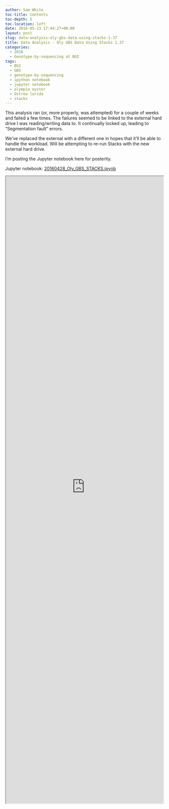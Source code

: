 ```yaml
---
author: Sam White
toc-title: Contents
toc-depth: 5
toc-location: left
date: 2016-05-23 17:44:27+00:00
layout: post
slug: data-analysis-oly-gbs-data-using-stacks-1-37
title: Data Analysis - Oly GBS Data Using Stacks 1.37
categories:
  - 2016
  - Genotype-by-sequencing at BGI
tags:
  - BGI
  - GBS
  - genotype-by-sequencing
  - ipython notebook
  - jupyter notebook
  - olympia oyster
  - Ostrea lurida
  - stacks
---
```


This analysis ran (or, more properly, was attempted) for a couple of weeks and failed a few times. The failures seemed to be linked to the external hard drive I was reading/writing data to. It continually locked up, leading to "Segmentation fault" errors.

We've replaced the external with a different one in hopes that it'll be able to handle the workload. Will be attempting to re-run Stacks with the new external hard drive.

I'm posting the Jupyter notebook here for posterity.

Jupyter notebook: [20160428_Oly_GBS_STACKS.ipynb](https://github.com/sr320/LabDocs/blob/master/jupyter_nbs/sam/20160428_Oly_GBS_STACKS.ipynb)

<iframe src="https://render.githubusercontent.com/view/ipynb?commit=a3ef85c9bcdfed486290e2ae383c75a6ab64d3f4&enc_url=68747470733a2f2f7261772e67697468756275736572636f6e74656e742e636f6d2f73723332302f4c6162446f63732f613365663835633962636466656434383632393065326165333833633735613661623634643366342f6a7570797465725f6e62732f73616d2f32303136303432385f4f6c795f4742535f535441434b532e6970796e62&nwo=sr320%2FLabDocs&path=jupyter_nbs%2Fsam%2F20160428_Oly_GBS_STACKS.ipynb&repository_id=13746500#7e520a80-01bf-44d1-b373-e3606e0f6564" width="100%" height="2000" scrolling="yes"></iframe>

